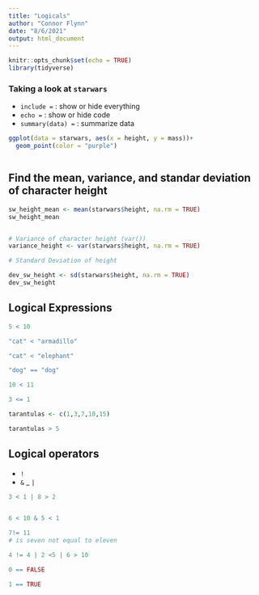 ```yaml
---
title: "Logicals"
author: "Connor Flynn"
date: "8/6/2021"
output: html_document
---
```


```r
knitr::opts_chunk$set(echo = TRUE)
library(tidyverse)
```

### Taking a look at `starwars`

- `include = ` : show or hide everything
- `echo = ` : show or hide code
- `summary(data) = ` : summarize data

```r


ggplot(data = starwars, aes(x = height, y = mass))+
  geom_point(color = "purple")



```

## Find the mean, variance, and standar deviation of character height

```r
sw_height_mean <- mean(starwars$height, na.rm = TRUE)
sw_height_mean


# Variance of character height (var())
variance_height <- var(starwars$height, na.rm = TRUE)

# Standard Deviation of height

dev_sw_height <- sd(starwars$height, na.rm = TRUE)
dev_sw_height
```

## Logical Expressions


```r

5 < 10

"cat" < "armadillo"

"cat" < "elephant"

"dog" == "dog"

```



```r
10 < 11

3 <= 1
```
```r
tarantulas <- c(1,3,7,10,15)

tarantulas > 5


```


## Logical operators 

- `!`
- `&`
_ `|` 

```r

3 < 1 | 8 > 2


6 < 10 & 5 < 1

7!= 11
# is seven not equal to eleven

4 != 4 | 2 <5 | 6 > 10

0 == FALSE

1 == TRUE



```



